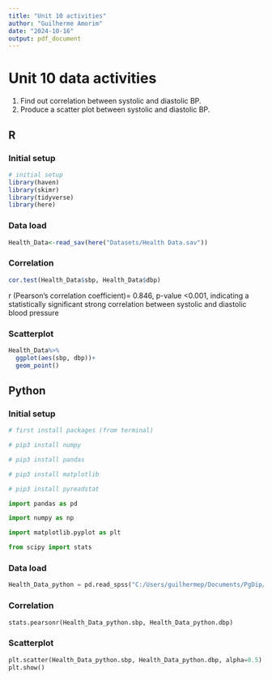 ```yaml
---
title: "Unit 10 activities"
author: "Guilherme Amorim"
date: "2024-10-16"
output: pdf_document
---
```


# Unit 10 data activities

1. Find out correlation between systolic and diastolic BP.
2. Produce a scatter plot between systolic and diastolic BP.

## R

### Initial setup

```r
# initial setup
library(haven)
library(skimr)
library(tidyverse)
library(here)
```

### Data load
```r
Health_Data<-read_sav(here("Datasets/Health Data.sav"))

```

### Correlation

```r
cor.test(Health_Data$sbp, Health_Data$dbp)

```

r (Pearson's correlation coefficient)= 0.846, p-value <0.001, indicating a statistically significant strong correlation between systolic and diastolic blood pressure

### Scatterplot

```r

Health_Data%>%
  ggplot(aes(sbp, dbp))+
  geom_point()


```

## Python

### Initial setup


```python
# first install packages (from terminal)

# pip3 install numpy

# pip3 install pandas

# pip3 install matplotlib 

# pip3 install pyreadstat 

import pandas as pd

import numpy as np 

import matplotlib.pyplot as plt

from scipy import stats
```



### Data load

```python

Health_Data_python = pd.read_spss("C:/Users/guilhermep/Documents/PgDip/Coding/Module 2/pgdip_module2_practice/Datasets/Health Data.sav")


```

### Correlation

```python

stats.pearsonr(Health_Data_python.sbp, Health_Data_python.dbp)

```

### Scatterplot

```python
plt.scatter(Health_Data_python.sbp, Health_Data_python.dbp, alpha=0.5)
plt.show()
```